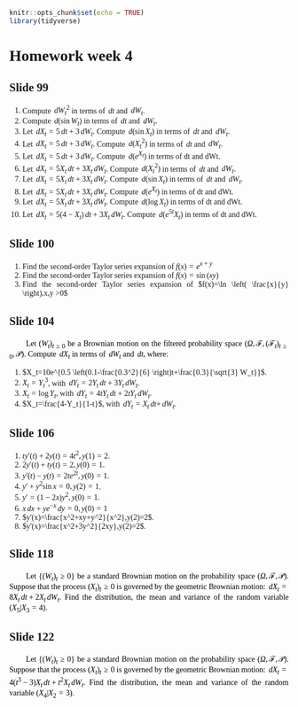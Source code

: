 <style>

body {
  font-family: "Georgia";
  text-align: justify;
}

p {
  font-family: "Georgia";
  text-indent: 30px;
  color: black;
  font-style: normal;
}
</style>

```r
knitr::opts_chunk$set(echo = TRUE)
library(tidyverse)
```

# Homework week 4

## Slide 99

1. Compute $\,dW_t^2$ in terms of $\,dt$ and $\,dW_t$.
2. Compute $\,d(\sin W_t)$ in terms of $\,dt$ and $\,dW_t$.
3. Let $\,d X_t =5 \,dt+3 \,dW_t$. Compute $\,d(\sin X_t)$ in terms of $\,dt$ and $\,dW_t$.
4. Let $\,d X_t =5 \,dt+3 \,dW_t$. Compute $\,d(X_t^2)$ in terms of $\,dt$ and $\,dW_t$.
5. Let $\,d X_t =5 \,dt+3 \,dW_t$. Compute $\,d(e^{X_t})$ in terms of dt and dWt.
6. Let $\,d X_t =5 X_t \,dt+3 X_t \,dW_t$. Compute $\,d(X_t^2)$ in terms of $\,dt$ and $\,dW_t$.
7. Let $\,d X_t =5 X_t \,dt+3 X_t \,dW_t$. Compute $\,d(\sin X_t)$ in terms of $\,dt$ and $\,dW_t$.
8. Let $\,d X_t =5 X_t \,dt+3 X_t \,dW_t$. Compute $\,d(e^{X_t})$ in terms of dt and dWt.
9. Let $\,d X_t =5 X_t \,dt+3 X_t \,dW_t$. Compute $\,d( \log {X_t})$ in terms of dt and dWt.
10. Let $\,d X_t = 5(4 − X_t) \,dt + 3X_t \,dW_t$. Compute $\,d(e^{5t}X_t)$ in terms of dt and dWt.

## Slide 100

1. Find the second-order Taylor series expansion of $f(x)=e^{x+y}$ 
2. Find the second-order Taylor series expansion of $f(x) = \sin(xy)$
3. Find the second-order Taylor series expansion of $f(x)=\ln \left( \frac{x}{y} \right),x,y >0$

## Slide 104

Let $(W_t)_{t \geq 0}$ be a Brownian motion on the filtered probability space $(\Omega,\mathcal{F},(\mathcal{F}_t)_{t \geq 0},\mathcal{P})$. Compute $\,dX_t$ in terms of $\,dW_t$ and $\,dt$, where:

1. $X_t=10e^{0.5 \left(0.1-\frac{0.3^2}{6} \right)t+\frac{0.3}{\sqrt{3} W_t}}$.
2. $X_t=Y_t^3$, with $\,d Y_t=2Y_t\,dt+3Y_t\,dW_t$.
3. $X_t=\log Y_t$, with $\,dY_t=4tY_t\,dt+2tY_t\,dW_t$.
4. $X_t=\frac{4-Y_t}{1-t}$, with $\,dY_t=X_t\,dt+\,dW_t$.

## Slide 106

1. $ty′(t)+2y(t)=4t^2,y(1)=2$.
2. $2y′(t)+ty(t)=2,y(0)=1$.
3. $y′(t)−y(t)=2te^{2t},y(0)=1$.
4. $y′+y^2 \sin x=0,y(2)=1$.
5. $y′ =(1−2x)y^2,y(0)=1$.
6. $x \,dx+ye^{−x}\,dy=0,y(0)=1$
7. $y'(x)=\frac{x^2+xy+y^2}{x^2},y(2)=2$.
8. $y'(x)=\frac{x^2+3y^2}{2xy},y(2)=2$.

## Slide 118

Let $\{(W_t)_t \geq 0\}$ be a standard Brownian motion on the probability space $(\Omega,\mathcal{F},\mathcal{P})$. Suppose that the process $(X_t)_t \geq 0$ is governed by the geometric Brownian motion:
$\,d X_t = 8X_t\,dt + 2X_t\,dW_t$.
Find the distribution, the mean and variance of the random variable $(X_5|X_3 = 4)$.

## Slide 122

Let $\{(W_t)_t \geq 0\}$ be a standard Brownian motion on the probability space $(\Omega,\mathcal{F},\mathcal{P})$. Suppose that the process $(X_t)_t \geq 0$ is governed by the geometric Brownian motion:
$\,d X_t =4(t^3−3)X_t\,dt+t^2X_t\,dW_t$.
Find the distribution, the mean and variance of the random variable
$(X_4|X_2 = 3)$.

